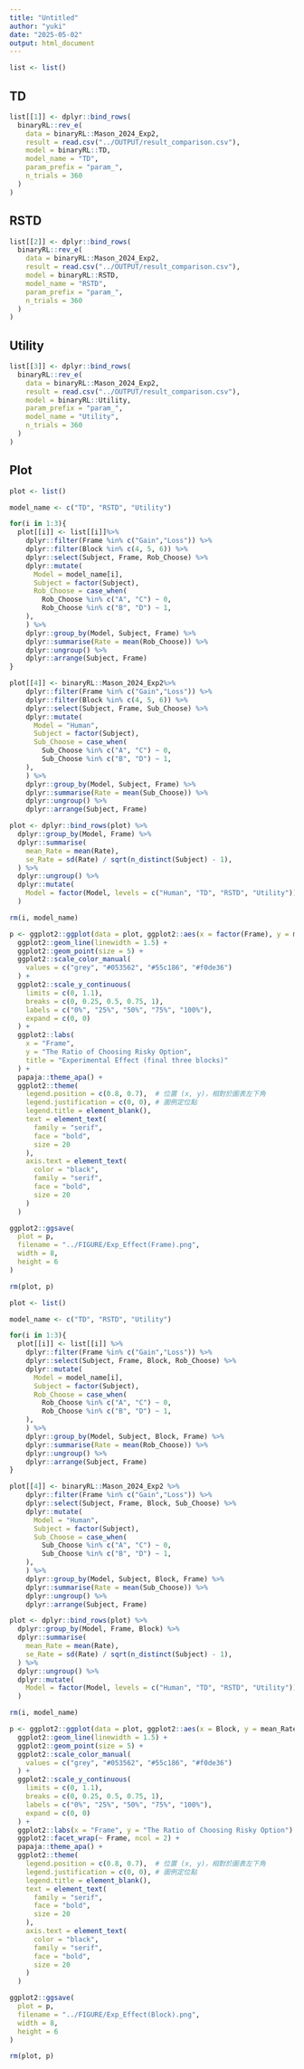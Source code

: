 ```yaml
---
title: "Untitled"
author: "yuki"
date: "2025-05-02"
output: html_document
---
```

```r
list <- list()
```

## TD

```r
list[[1]] <- dplyr::bind_rows(
  binaryRL::rev_e(
    data = binaryRL::Mason_2024_Exp2,
    result = read.csv("../OUTPUT/result_comparison.csv"), 
    model = binaryRL::TD,
    model_name = "TD", 
    param_prefix = "param_",
    n_trials = 360
  )
)
```

## RSTD

```r
list[[2]] <- dplyr::bind_rows(
  binaryRL::rev_e(
    data = binaryRL::Mason_2024_Exp2,
    result = read.csv("../OUTPUT/result_comparison.csv"), 
    model = binaryRL::RSTD,
    model_name = "RSTD", 
    param_prefix = "param_",
    n_trials = 360
  )
)
```

## Utility

```r
list[[3]] <- dplyr::bind_rows(
  binaryRL::rev_e(
    data = binaryRL::Mason_2024_Exp2,
    result = read.csv("../OUTPUT/result_comparison.csv"), 
    model = binaryRL::Utility,
    param_prefix = "param_",
    model_name = "Utility", 
    n_trials = 360
  )
)
```

## Plot

```r
plot <- list()

model_name <- c("TD", "RSTD", "Utility")

for(i in 1:3){
  plot[[i]] <- list[[i]]%>%
    dplyr::filter(Frame %in% c("Gain","Loss")) %>%
    dplyr::filter(Block %in% c(4, 5, 6)) %>%
    dplyr::select(Subject, Frame, Rob_Choose) %>%
    dplyr::mutate(
      Model = model_name[i],
      Subject = factor(Subject),
      Rob_Choose = case_when(
        Rob_Choose %in% c("A", "C") ~ 0,
        Rob_Choose %in% c("B", "D") ~ 1,
    ),
    ) %>%
    dplyr::group_by(Model, Subject, Frame) %>%
    dplyr::summarise(Rate = mean(Rob_Choose)) %>%
    dplyr::ungroup() %>%
    dplyr::arrange(Subject, Frame)
}

plot[[4]] <- binaryRL::Mason_2024_Exp2%>%
    dplyr::filter(Frame %in% c("Gain","Loss")) %>%
    dplyr::filter(Block %in% c(4, 5, 6)) %>%
    dplyr::select(Subject, Frame, Sub_Choose) %>%
    dplyr::mutate(
      Model = "Human",
      Subject = factor(Subject),
      Sub_Choose = case_when(
        Sub_Choose %in% c("A", "C") ~ 0,
        Sub_Choose %in% c("B", "D") ~ 1,
    ),
    ) %>%
    dplyr::group_by(Model, Subject, Frame) %>%
    dplyr::summarise(Rate = mean(Sub_Choose)) %>%
    dplyr::ungroup() %>%
    dplyr::arrange(Subject, Frame)

plot <- dplyr::bind_rows(plot) %>%
  dplyr::group_by(Model, Frame) %>%
  dplyr::summarise(
    mean_Rate = mean(Rate),
    se_Rate = sd(Rate) / sqrt(n_distinct(Subject) - 1),
  ) %>%
  dplyr::ungroup() %>%
  dplyr::mutate(
    Model = factor(Model, levels = c("Human", "TD", "RSTD", "Utility"))
  )

rm(i, model_name)

p <- ggplot2::ggplot(data = plot, ggplot2::aes(x = factor(Frame), y = mean_Rate, color = Model, group = Model)) +
  ggplot2::geom_line(linewidth = 1.5) +
  ggplot2::geom_point(size = 5) +
  ggplot2::scale_color_manual(
    values = c("grey", "#053562", "#55c186", "#f0de36")
  ) +
  ggplot2::scale_y_continuous(
    limits = c(0, 1.1),
    breaks = c(0, 0.25, 0.5, 0.75, 1), 
    labels = c("0%", "25%", "50%", "75%", "100%"),
    expand = c(0, 0)
  ) +
  ggplot2::labs(
    x = "Frame", 
    y = "The Ratio of Choosing Risky Option",
    title = "Experimental Effect (final three blocks)"
  ) +
  papaja::theme_apa() +
  ggplot2::theme(
    legend.position = c(0.8, 0.7),  # 位置 (x, y)，相對於圖表左下角
    legend.justification = c(0, 0), # 圖例定位點
    legend.title = element_blank(),
    text = element_text(
      family = "serif", 
      face = "bold",
      size = 20
    ),
    axis.text = element_text(
      color = "black",
      family = "serif", 
      face = "bold",
      size = 20
    )
  )

ggplot2::ggsave(
  plot = p, 
  filename = "../FIGURE/Exp_Effect(Frame).png",
  width = 8,
  height = 6
)

rm(plot, p)
```


```r
plot <- list()

model_name <- c("TD", "RSTD", "Utility")

for(i in 1:3){
  plot[[i]] <- list[[i]] %>%
    dplyr::filter(Frame %in% c("Gain","Loss")) %>%
    dplyr::select(Subject, Frame, Block, Rob_Choose) %>%
    dplyr::mutate(
      Model = model_name[i],
      Subject = factor(Subject),
      Rob_Choose = case_when(
        Rob_Choose %in% c("A", "C") ~ 0,
        Rob_Choose %in% c("B", "D") ~ 1,
    ),
    ) %>%
    dplyr::group_by(Model, Subject, Block, Frame) %>%
    dplyr::summarise(Rate = mean(Rob_Choose)) %>%
    dplyr::ungroup() %>%
    dplyr::arrange(Subject, Frame)
}

plot[[4]] <- binaryRL::Mason_2024_Exp2 %>%
    dplyr::filter(Frame %in% c("Gain","Loss")) %>%
    dplyr::select(Subject, Frame, Block, Sub_Choose) %>%
    dplyr::mutate(
      Model = "Human",
      Subject = factor(Subject),
      Sub_Choose = case_when(
        Sub_Choose %in% c("A", "C") ~ 0,
        Sub_Choose %in% c("B", "D") ~ 1,
    ),
    ) %>%
    dplyr::group_by(Model, Subject, Block, Frame) %>%
    dplyr::summarise(Rate = mean(Sub_Choose)) %>%
    dplyr::ungroup() %>%
    dplyr::arrange(Subject, Frame)

plot <- dplyr::bind_rows(plot) %>%
  dplyr::group_by(Model, Frame, Block) %>%
  dplyr::summarise(
    mean_Rate = mean(Rate),
    se_Rate = sd(Rate) / sqrt(n_distinct(Subject) - 1),
  ) %>%
  dplyr::ungroup() %>%
  dplyr::mutate(
    Model = factor(Model, levels = c("Human", "TD", "RSTD", "Utility"))
  )

rm(i, model_name)

p <- ggplot2::ggplot(data = plot, ggplot2::aes(x = Block, y = mean_Rate, color = Model, group = Model)) +
  ggplot2::geom_line(linewidth = 1.5) +
  ggplot2::geom_point(size = 5) +
  ggplot2::scale_color_manual(
    values = c("grey", "#053562", "#55c186", "#f0de36")
  ) +
  ggplot2::scale_y_continuous(
    limits = c(0, 1.1),
    breaks = c(0, 0.25, 0.5, 0.75, 1), 
    labels = c("0%", "25%", "50%", "75%", "100%"),
    expand = c(0, 0)
  ) +
  ggplot2::labs(x = "Frame", y = "The Ratio of Choosing Risky Option") +
  ggplot2::facet_wrap(~ Frame, ncol = 2) +
  papaja::theme_apa() +
  ggplot2::theme(
    legend.position = c(0.8, 0.7),  # 位置 (x, y)，相對於圖表左下角
    legend.justification = c(0, 0), # 圖例定位點
    legend.title = element_blank(),
    text = element_text(
      family = "serif", 
      face = "bold",
      size = 20
    ),
    axis.text = element_text(
      color = "black",
      family = "serif", 
      face = "bold",
      size = 20
    )
  )

ggplot2::ggsave(
  plot = p, 
  filename = "../FIGURE/Exp_Effect(Block).png",
  width = 8,
  height = 6
)

rm(plot, p)
```
